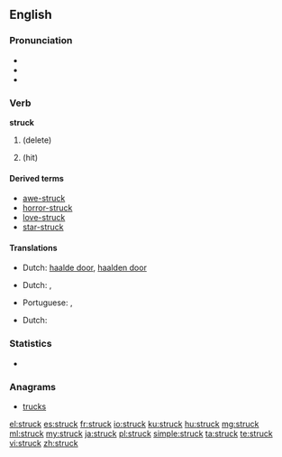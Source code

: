 ==English==

===Pronunciation===
* {{IPA|/ˈstɻʌk/}}
* {{audio|en-us-struck.ogg|Audio (US)}}
* {{rhymes|ʌk}}

===Verb===
'''struck'''

# {{past of|[[strike]]}} (delete)
# {{past of|strike}} (hit)

====Derived terms====
* [[awe-struck]]
* [[horror-struck]]
* [[love-struck]]
* [[star-struck]]

====Translations====
{{trans-top|delete}}
* Dutch: [[haalde door]], [[haalden door]]
{{trans-mid}}
{{trans-bottom}}
{{trans-top|hit - past tense}}
* Dutch: {{t-|nl|sloeg toe}}, {{t-|nl|sloegen toe}}
{{trans-mid}}
* Portuguese: {{t|pt|atingido|m}},  {{t|pt|atingida|f}}
{{trans-bottom}}
{{trans-top|hit - past participle}}
* Dutch: {{t-|nl|toegeslagen}}
{{trans-mid}}
{{trans-bottom}}

===Statistics===
* {{rank|wrong|afraid|merely|648|struck|man's|write|caught}}

===Anagrams===
* [[trucks#English|trucks]]

[[el:struck]]
[[es:struck]]
[[fr:struck]]
[[io:struck]]
[[ku:struck]]
[[hu:struck]]
[[mg:struck]]
[[ml:struck]]
[[my:struck]]
[[ja:struck]]
[[pl:struck]]
[[simple:struck]]
[[ta:struck]]
[[te:struck]]
[[vi:struck]]
[[zh:struck]]